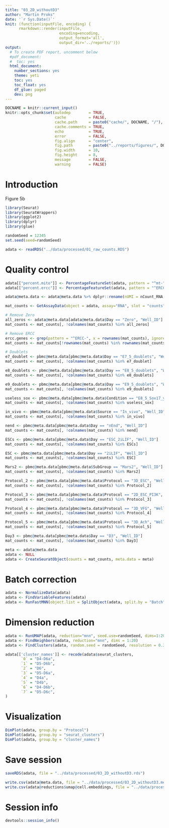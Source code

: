 ```yaml
---
title: "03_2D_withoutD3"
author: "Martin Proks"
date: '`r Sys.Date()`'
knit: (function(inputFile, encoding) { 
      rmarkdown::render(inputFile,
                        encoding=encoding,
                        output_format='all',
                        output_dir='../reports/')})
output:
  # To create PDF report, uncomment below
  #pdf_document:
  #  toc: yes
  html_document:
    number_sections: yes
    theme: yeti
    toc: yes
    toc_float: yes
    df_glue: paged
    dev: png
---
```


```r
DOCNAME = knitr::current_input()
knitr::opts_chunk$set(autodep        = TRUE,
                      cache          = FALSE,
                      cache.path     = paste0("cache/", DOCNAME, "/"),
                      cache.comments = TRUE,
                      echo           = TRUE,
                      error          = FALSE,
                      fig.align      = "center",
                      fig.path       = paste0("../reports/figures/", DOCNAME, "/"),
                      fig.width      = 10,
                      fig.height     = 8,
                      message        = FALSE,
                      warning        = FALSE)
```

# Introduction

Figure 5b

```r
library(Seurat)
library(SeuratWrappers)
library(ggplot2)
library(dplyr)
library(glue)

randomSeed = 12345
set.seed(seed=randomSeed)
```

```r
adata <- readRDS("../data/processed/01_raw_counts.RDS")
```

# Quality control

```r
adata[["percent.mito"]] <- PercentageFeatureSet(adata, pattern = "^mt-")
adata[["percent.ercc"]] <- PercentageFeatureSet(adata, pattern = "^ERCC-")

adata@meta.data <- adata@meta.data %>% dplyr::rename(nUMI = nCount_RNA, nGene = nFeature_RNA)
```

```r
mat_counts <- GetAssayData(object = adata, assay="RNA", slot = "counts") %>% as.matrix

# Remove Zero
all_zeros <- adata@meta.data[adata@meta.data$Day == "Zero", "Well_ID"]
mat_counts <- mat_counts[, !colnames(mat_counts) %in% all_zeros]

# Remove ERCC
ercc.genes <- grep(pattern = "^ERCC-", x = rownames(mat_counts), ignore.case = TRUE)
mat_counts <- mat_counts[!rownames(mat_counts) %in% rownames(mat_counts)[ercc.genes], ]

# Doublets
e7_doublet <- pbmc@meta.data[pbmc@meta.data$Day == "E7_5_doublets", "Well_ID"]
mat_counts <- mat_counts[, !colnames(mat_counts) %in% e7_doublet]

e8_doublets <- pbmc@meta.data[pbmc@meta.data$Day == "E8_5_doublets", "Well_ID"]
mat_counts <- mat_counts[, !colnames(mat_counts) %in% e8_doublets]

e9_doublets <- pbmc@meta.data[pbmc@meta.data$Day == "E9_5_doublets", "Well_ID"]
mat_counts <- mat_counts[, !colnames(mat_counts) %in% e9_doublets]

useless_sox <- pbmc@meta.data[pbmc@meta.data$Condition == "E8_5_Sox17_y_0726", "Well_ID"]
mat_counts <- mat_counts[, !colnames(mat_counts) %in% useless_sox]

in_vivo <- pbmc@meta.data[pbmc@meta.data$Source == "In_vivo", "Well_ID"]
mat_counts <- mat_counts[, !colnames(mat_counts) %in% in_vivo]

nend <- pbmc@meta.data[pbmc@meta.data$Day == "nEnd", "Well_ID"]
mat_counts <- mat_counts[, !colnames(mat_counts) %in% nend]

ESCs <- pbmc@meta.data[pbmc@meta.data$Day == "ESC_2iLIF", "Well_ID"]
mat_counts <- mat_counts[, !colnames(mat_counts) %in% ESCs]

ESC <- pbmc@meta.data[pbmc@meta.data$Day == "2iLIF", "Well_ID"]
mat_counts <- mat_counts[, !colnames(mat_counts) %in% ESC]

Mars2 <- pbmc@meta.data[pbmc@meta.data$SubGroup == "Mars2", "Well_ID"]
mat_counts <- mat_counts[, !colnames(mat_counts) %in% Mars2]

Protocol_2 <- pbmc@meta.data[pbmc@meta.data$Protocol == "3D_ESC", "Well_ID"]
mat_counts <- mat_counts[, !colnames(mat_counts) %in% Protocol_2]

Protocol_3 <- pbmc@meta.data[pbmc@meta.data$Protocol == "2D_ESC_PI3K", "Well_ID"]
mat_counts <- mat_counts[, !colnames(mat_counts) %in% Protocol_3]

Protocol_4 <- pbmc@meta.data[pbmc@meta.data$Protocol == "3D_VFG", "Well_ID"]
mat_counts <- mat_counts[, !colnames(mat_counts) %in% Protocol_4]

Protocol_5 <- pbmc@meta.data[pbmc@meta.data$Protocol == "3D_Ach", "Well_ID"]
mat_counts <- mat_counts[, !colnames(mat_counts) %in% Protocol_5]

Day3 <- pbmc@meta.data[pbmc@meta.data$Day == "D3", "Well_ID"]
mat_counts <- mat_counts[, !colnames(mat_counts) %in% Day3]
```

```r
meta <- adata@meta.data
adata <- NULL
adata <- CreateSeuratObject(counts = mat_counts, meta.data = meta)
```

# Batch correction

```r
adata <- NormalizeData(adata)
adata <- FindVariableFeatures(adata)
adata <- RunFastMNN(object.list = SplitObject(adata, split.by = "Batch"))
```

# Dimension reduction

```r
adata <- RunUMAP(adata, reduction="mnn", seed.use=randomSeed, dims=1:20)
adata <- FindNeighbors(adata, reduction="mnn", dims = 1:20)
adata <- FindClusters(adata, random.seed = randomSeed, resolution = 0.3)
```

```r
adata[['cluster_names']] <- recode(adata$seurat_clusters, 
       `0` = "D4-D6a",
       `1` = "D5-D6b",
       `2` = "D6",
       `3` = "D5-D6a",
       `4` = "D4a",
       `5` = "D4b",
       `6` = "D4-D6b",
       `7` = "D5-D6c",
)
```

# Visualization

```r
DimPlot(adata, group.by = "Protocol")
DimPlot(adata, group.by = "seurat_clusters")
DimPlot(adata, group.by = "cluster_names")
```

# Save session

```r
saveRDS(adata, file = "../data/processed/03_2D_withoutD3.rds")

write.csv(adata@meta.data, file = "../data/processed/03_2D_withoutD3.metadata.csv")
write.csv(adata@reductions$umap@cell.embeddings, file = "../data/processed/03_2D_withoutD3.umap.csv")
```

# Session info

```r
devtools::session_info()
```
